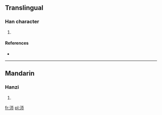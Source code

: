 ==Translingual==

===Han character===
{{Han char|rn=85|rad=水|as=04|sn=7|four=|canj=水一中月 (EMLB)}}

# {{defn|Han|sort=水04}}

====References====
* {{Han ref|kx=0612.070|dkj=17221|dj=1005.110|hdz=31559.020|uh=6C9E|ud=27806}}

----

==Mandarin==

===Hanzi===
{{cmn-hanzi|pin=[[zā]] ([[za1]])|wg=tsa<sup>1</sup>}}

# {{defn|lang=cmn|sort=水04}}

[[fr:沞]]
[[pl:沞]]